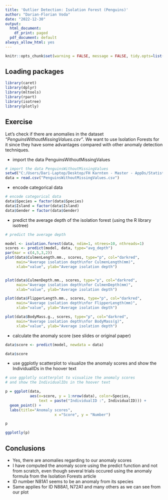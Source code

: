 ```yaml
---
title: 'Outlier Detection: Isolation Forest (Penguins)'
author: "Darian-Florian Voda"
date: "2022-12-30"
output:
  html_document:
    df_print: paged
  pdf_document: default
always_allow_html: yes
---
```


```r
knitr::opts_chunk$set(warning = FALSE, message = FALSE, tidy.opts=list(width.cutoff=60),tidy=TRUE)
```

## Loading packages
```r
library(caret)
library(dplyr)
library(mltools)
library(rpart)
library(isotree)
library(plotly)
```

## Exercise

Let's check if there are anomalies in the dataset *"PenguinsWithoutMissingValues.csv"*. We want to use Isolation Forests for it since they have some advantages compared with other anomaly detection techniques.

- import the data PenguinsWithoutMissingValues

```r
# import the data PenguinsWithoutMissingValues
setwd("C:/Users/Dari-Laptop/Desktop/FH Karnten - Master - AppDs/StatisticsAppDSLaptop")
data = read.csv("PenguinsWithoutMissingValues.csv")
```
- encode categorical data

```r
# encode categorical data
data$Species = factor(data$Species)
data$Island = factor(data$Island)
data$Gender = factor(data$Gender)
```

- predict the average depth of the isolation forest (using the R library isotree)

```r
# predict the average depth

model <- isolation.forest(data, ndim=1, ntrees=10, nthreads=1)
scores <- predict(model, data, type="avg_depth")
par(mar = c(4,5,3,2))
plot(data$CulmenLength.mm., scores, type="p", col="darkred",
     main="Average isolation depth\nfor CulmenLength(mm)",
     xlab="value", ylab="Average isolation depth")


plot(data$CulmenDepth.mm., scores, type="p", col="darkred",
     main="Average isolation depth\nfor CulmenDepth(mm)",
     xlab="value", ylab="Average isolation depth")

plot(data$FlipperLength.mm., scores, type="p", col="darkred",
     main="Average isolation depth\nfor FlipperLength(mm)",
     xlab="value", ylab="Average isolation depth")

plot(data$BodyMass.g., scores, type="p", col="darkred",
     main="Average isolation depth\nfor BodyMass(g)",
     xlab="value", ylab="Average isolation depth")
```

- calculate the anomaly score (see slides or original paper)

```r
data$score <- predict(model, newdata = data)

data$score
```

- use ggplotly scatterplot to visualize the anomaly scores and show the IndividualIDs in the hoover text

```r
# use ggplotly scatterplot to visualize the anomaly scores 
# and show the IndividualIDs in the hoover text

p = ggplot(data, 
           aes(x=score, y = 1:nrow(data), color=Species, 
               text = paste("IndividualID :", IndividualID))) + 
  geom_point() + 
  labs(title="Anomaly scores",
                      x ="Score", y = "Number")

p

ggplotly(p)

```

## Conclusions

- Yes, there are anomalies regarding to our anomaly scores
- I have computed the anomaly score using the predict function and not from scratch, even though several trials occured using the anomaly formula from the Isolation Forests article
- ID number N81A1 seems to be an anomaly from its species
- Same applies for ID N88A1, N72A1 and many others as we can see from our plot

